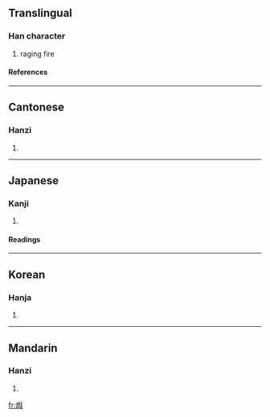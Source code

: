 ==Translingual==
===Han character===
{{Han char|rn=86|rad=火|as=09|sn=13|four=9784<sub>7</sub>|canj=火口尸水 (FRSE)}}
# raging fire
====References====
{{Han ref|kx=0675.260|dkj=19173|dj=1087.040|hdz=32220.040|uh=7146|ud=28998|bh=B7DA|bd=47066}}

----
==Cantonese==
===Hanzi===
{{yue-hanzi|jyut=|y=dyun6}}
# {{defn|Cantonese}}

----
==Japanese==
===Kanji===
{{ja-kanji|grade=|rs=火09}}
# {{defn|Japanese}} 
====Readings====
{{ja-readings|on=[[か]] (ka), [[け]] (ke)|kun=[[あつい]] (atsui)}}

----
==Korean==
===Hanja===
{{ko-hanja|hangeul=하|eumhun=|rv=ha|mr=ha|y=ha}}
# {{defn|Korean}}

----
==Mandarin==
===Hanzi===
{{cmn-hanzi|pin=[[xiā]] (xia1)|wg=hsia<sup>1</sup>}}
# {{defn|Mandarin}}

[[fr:煆]]